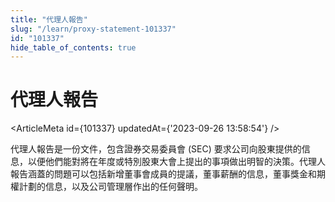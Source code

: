 ```yaml
---
title: "代理人報告"
slug: "/learn/proxy-statement-101337"
id: "101337"
hide_table_of_contents: true
---
```



# 代理人報告

<ArticleMeta id={101337} updatedAt={'2023-09-26 13:58:54'} />
<div className='border-solid border-b border-t-0 my-4 border-[var(--ifm-color-gray-300)]' />

代理人報告是一份文件，包含證券交易委員會 (SEC) 要求公司向股東提供的信息，以便他們能對將在年度或特別股東大會上提出的事項做出明智的決策。代理人報告涵蓋的問題可以包括新增董事會成員的提議，董事薪酬的信息，董事獎金和期權計劃的信息，以及公司管理層作出的任何聲明。
